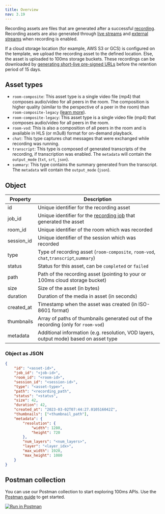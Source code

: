 ```yaml
---
title: Overview
nav: 3.19
---
```


Recording assets are files that are generated after a successful [recording](../recordings/overview). Recording assets are also generated through [live streams](../live-streams/overview) and [external streams](../external-streams/overview) when recording is enabled.

If a cloud storage location (for example, AWS S3 or GCS) is configured on the template, we upload the recording asset to the defined location. Else, the asset is uploaded to 100ms storage buckets. These recordings can be downloaded by [generating short-live pre-signed URLs](./get-presigned-url) before the retention period of 15 days.

<EndpointRequest title="https://api.100ms.live/v2/recording-assets" />

## Asset types

* `room-composite`: This asset type is a single video file (mp4) that composes audio/video for all peers in the room. The composition is higher quality (similar to the perspective of a peer in the room) than `room-composite-legacy` ([learn more](/get-started/v2/get-started/features/recordings/overview)).
* `room-composite-legacy`: This asset type is a single video file (mp4) that composes audio/video for all peers in the room.
* `room-vod`: This is also a composition of all peers in the room and is available in HLS (or m3u8) format for on-demand playback.
* `chat`: This type captures chat messages that were exchanged while recording was running.
* `transcript`: This type is composed of generated transcripts of the recording, if transcription was enabled. The `metadata` will contain the `output_mode` (`txt`, `srt`, `json`).
* `summary`: This type contains the summary generated from the transcript. The `metadata` will contain the `output_mode` (`json`).

## Object

| Property    | Description                                                                                |
|-------------|--------------------------------------------------------------------------------------------|
| id          | Unique identifier for the recording asset                                                  |
| job_id      | Unique identifier for the [recording job](../recordings/overview) that generated the asset |
| room_id     | Unique identifier of the room which was recorded                                           |
| session_id  | Unique identifier of the session which was recorded                                        |
| type        | Type of recording asset (`room-composite`, `room-vod`, `chat`,`transcript`,`summary`)      |
| status      | Status for this asset, can be `completed` or `failed`                                      |
| path        | Path of the recording asset (pointing to your or 100ms cloud storage bucket)               |
| size        | Size of the asset (in bytes)                                                               |
| duration    | Duration of the media in asset (in seconds)                                                |
| created_at  | Timestamp when the asset was created (in ISO-8601 format)                                  |
| thumbnails  | Array of paths of thumbnails generated out of the recording (only for `room-vod`)          |
| metadata    | Additional information (e.g. resolution, VOD layers, output mode) based on asset type      |

### Object as JSON

```json
{
    "id": "<asset-id>",
    "job_id": "<job-id>",
    "room_id": "<room-id>",
    "session_id": "<session-id>",
    "type": "<asset-type>",
    "path": "<recording_path",
    "status": "<status",
    "size": 42,
    "duration": 42,
    "created_at": "2023-03-02T07:44:27.010516042Z",
    "thumbnails": ["<thumbnail_path"],
    "metadata": {
        "resolution": {
            "width": 1280,
            "height": 720
        },
        "num_layers": "<num_layers>",
        "layer": "<layer_idx>",
        "max_width": 1920,
        "max_height": 1080
    }
}
```

## Postman collection

You can use our Postman collection to start exploring 100ms APIs. Use the [Postman guide](/server-side/v2/introduction/postman-guide) to get started.

[![Run in Postman](https://run.pstmn.io/button.svg)](https://god.gw.postman.com/run-collection/22726679-47dcd974-29d5-4965-a35b-bf9b74a8b25a?action=collection%2Ffork&collection-url=entityId%3D22726679-47dcd974-29d5-4965-a35b-bf9b74a8b25a%26entityType%3Dcollection%26workspaceId%3Dd9145dd6-337b-4761-81d6-21a30b4147a2)
